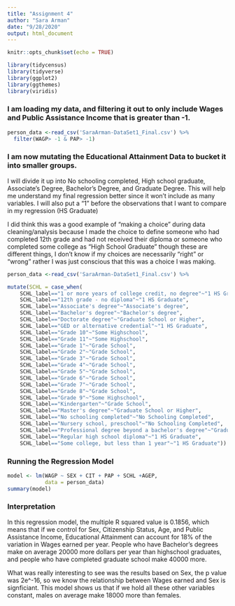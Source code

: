```yaml
---
title: "Assignment 4"
author: "Sara Arman"
date: "9/28/2020"
output: html_document
---
```


```r
knitr::opts_chunk$set(echo = TRUE)
```

```r
library(tidycensus)
library(tidyverse)
library(ggplot2)
library(ggthemes)
library(viridis)
```

### I am loading my data, and filtering it out to only include Wages and Public Assistance Income that is greater than -1. 

```r
person_data <-read_csv('SaraArman-DataSet1_Final.csv') %>%
  filter(WAGP> -1 & PAP> -1)
```

### I am now mutating the Educational Attainment Data to bucket it into smaller groups.

I will divide it up into No schooling completed, High school graduate, Associate's Degree, Bachelor's Degree, and Graduate Degree. This will help me understand my final regression better since it won't include as many variables. I will also put a "1" before the observations that I want to compare in my regression (HS Graduate)

I did think this was a good example of "making a choice" during data cleaning/analysis because I made the choice to define someone who had completed 12th grade and had not received their diploma or someone who completed some college as "High School Graduate" though these are different things, I don't know if my choices are necessarily "right" or "wrong" rather I was just conscious that this was a choice I was making. 



```r
person_data <-read_csv('SaraArman-DataSet1_Final.csv') %>%

mutate(SCHL = case_when(
    SCHL_label=="1 or more years of college credit, no degree"~"1 HS Graduate",
    SCHL_label=="12th grade - no diploma"~"1 HS Graduate",
    SCHL_label=="Associate's degree"~"Associate's degree",
    SCHL_label=="Bachelor's degree"~"Bachelor's degree",
    SCHL_label=="Doctorate degree"~"Graduate School or Higher",
    SCHL_label=="GED or alternative credential"~"1 HS Graduate",
    SCHL_label=="Grade 10"~"Some Highschool",
    SCHL_label=="Grade 11"~"Some Highschool",
    SCHL_label=="Grade 1"~"Grade School",
    SCHL_label=="Grade 2"~"Grade School",
    SCHL_label=="Grade 3"~"Grade School",
    SCHL_label=="Grade 4"~"Grade School",
    SCHL_label=="Grade 5"~"Grade School",
    SCHL_label=="Grade 6"~"Grade School",
    SCHL_label=="Grade 7"~"Grade School",
    SCHL_label=="Grade 8"~"Grade School",
    SCHL_label=="Grade 9"~"Some Highschool",
    SCHL_label=="Kindergarten"~"Grade School",
    SCHL_label=="Master's degree"~"Graduate School or Higher",
    SCHL_label=="No schooling completed"~"No Schooling Completed",
    SCHL_label=="Nursery school, preschool"~"No Schooling Completed",
    SCHL_label=="Professional degree beyond a bachelor's degree"~"Graduate School or Higher",
    SCHL_label=="Regular high school diploma"~"1 HS Graduate",
    SCHL_label=="Some college, but less than 1 year"~"1 HS Graduate"))
```


### Running the Regression Model 
```r
model <- lm(WAGP ~ SEX + CIT + PAP + SCHL +AGEP, 
            data = person_data)
summary(model)
```
### Interpretation

In this regression model, the multiple R squared value is 0.1856, which means that if we control for Sex, Citizenship Status, Age, and Public Assistance Income, Educational Attainment can account for 18% of the variation in Wages earned per year. People who have Bachelor's degrees make on average 20000 more dollars per year than highschool graduates, and people who have completed graduate school make 40000 more. 

What was really interesting to see was the results based on Sex, the p value was 2e^-16, so we know the relationship between Wages earned and Sex is signficiant. This model shows us that if we hold all these other variables constant, males on average make 18000 more than females. 



